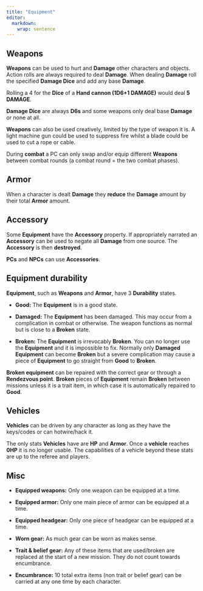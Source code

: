 ```yaml
---
title: "Equipment"
editor: 
  markdown: 
    wrap: sentence
---
```


## **Weapons**

**Weapons** can be used to hurt and **Damage** other characters and objects.
Action rolls are always required to deal **Damage**.
When dealing **Damage** roll the specified **Damage Dice** and add any base **Damage**.

Rolling a 4 for the **Dice** of a **Hand cannon (1D6+1 DAMAGE)** would deal **5 DAMAGE**.

**Damage Dice** are always **D6s** and some weapons only deal base **Damage** or none at all.

**Weapons** can also be used creatively, limited by the type of weapon it is.
A light machine gun could be used to suppress fire whilst a blade could be used to cut a rope or cable.

During __combat__ a PC can only swap and/or equip different __Weapons__ between combat rounds (a combat round = the two combat phases).

## **Armor**

When a character is dealt **Damage** they **reduce** the **Damage** amount by their total **Armor** amount.

## **Accessory**

Some **Equipment** have the **Accessory** property.
If appropriately narrated an **Accessory** can be used to negate all **Damage** from one source.
The **Accessory** is then **destroyed**.

**PCs** and **NPCs** can use **Accessories**.

## **Equipment durability**

**Equipment**, such as **Weapons** and **Armor**, have 3 **Durability** states.

-   **Good:** The **Equipment** is in a good state.

-   **Damaged:** The **Equipment** has been damaged.
    This may occur from a complication in combat or otherwise.
    The weapon functions as normal but is close to a **Broken** state.

-   **Broken:** The **Equipment** is irrevocably **Broken**.
    You can no longer use the **Equipment** and it is impossible to fix.
    Normally only **Damaged Equipment** can become **Broken** but a severe complication may cause a piece of **Equipment** to go straight from **Good** to **Broken**.

**Broken equipment** can be repaired with the correct gear or through a **Rendezvous point**.
**Broken** pieces of **Equipment** remain **Broken** between missions unless it is a trait item, in which case it is automatically repaired to **Good**.

## **Vehicles**

**Vehicles** can be driven by any character as long as they have the keys/codes or can hotwire/hack it.

The only stats **Vehicles** have are **HP** and **Armor**.
Once a **vehicle** reaches **0HP** it is no longer usable.
The capabilities of a vehicle beyond these stats are up to the referee and players.

## **Misc**

-   **Equipped weapons:** Only one weapon can be equipped at a time.

-   **Equipped armor:** Only one main piece of armor can be equipped at a time.

-   **Equipped headgear:** Only one piece of headgear can be equipped at a time.

-   **Worn gear:** As much gear can be worn as makes sense.

-   **Trait & belief gear:** Any of these items that are used/broken are replaced at the start of a new mission.
    They do not count towards encumbrance.

- **Encumbrance:** 10 total extra items (non trait or belief gear) can be carried at any one time by each character.
